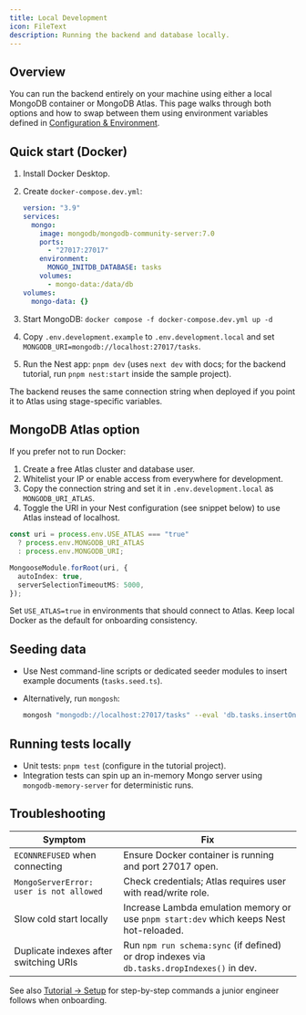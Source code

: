```yaml
---
title: Local Development
icon: FileText
description: Running the backend and database locally.
---
```


## Overview

You can run the backend entirely on your machine using either a local MongoDB container or MongoDB Atlas. This page walks through both options and how to swap between them using environment variables defined in [Configuration & Environment](/docs/backend/config-env).

## Quick start (Docker)

1. Install Docker Desktop.
2. Create `docker-compose.dev.yml`:

   ```yaml
   version: "3.9"
   services:
     mongo:
       image: mongodb/mongodb-community-server:7.0
       ports:
         - "27017:27017"
       environment:
         MONGO_INITDB_DATABASE: tasks
       volumes:
         - mongo-data:/data/db
   volumes:
     mongo-data: {}
   ```

3. Start MongoDB: `docker compose -f docker-compose.dev.yml up -d`
4. Copy `.env.development.example` to `.env.development.local` and set `MONGODB_URI=mongodb://localhost:27017/tasks`.
5. Run the Nest app: `pnpm dev` (uses `next dev` with docs; for the backend tutorial, run `pnpm nest:start` inside the sample project).

The backend reuses the same connection string when deployed if you point it to Atlas using stage-specific variables.

## MongoDB Atlas option

If you prefer not to run Docker:

1. Create a free Atlas cluster and database user.
2. Whitelist your IP or enable access from everywhere for development.
3. Copy the connection string and set it in `.env.development.local` as `MONGODB_URI_ATLAS`.
4. Toggle the URI in your Nest configuration (see snippet below) to use Atlas instead of localhost.

```ts
const uri = process.env.USE_ATLAS === "true"
  ? process.env.MONGODB_URI_ATLAS
  : process.env.MONGODB_URI;

MongooseModule.forRoot(uri, {
  autoIndex: true,
  serverSelectionTimeoutMS: 5000,
});
```

Set `USE_ATLAS=true` in environments that should connect to Atlas. Keep local Docker as the default for onboarding consistency.

## Seeding data

- Use Nest command-line scripts or dedicated seeder modules to insert example documents (`tasks.seed.ts`).
- Alternatively, run `mongosh`:

  ```bash
  mongosh "mongodb://localhost:27017/tasks" --eval 'db.tasks.insertOne({ title: "First task", done: false })'
  ```

## Running tests locally

- Unit tests: `pnpm test` (configure in the tutorial project).
- Integration tests can spin up an in-memory Mongo server using `mongodb-memory-server` for deterministic runs.

## Troubleshooting

| Symptom | Fix |
|---------|-----|
| `ECONNREFUSED` when connecting | Ensure Docker container is running and port 27017 open. |
| `MongoServerError: user is not allowed` | Check credentials; Atlas requires user with read/write role. |
| Slow cold start locally | Increase Lambda emulation memory or use `pnpm start:dev` which keeps Nest hot-reloaded. |
| Duplicate indexes after switching URIs | Run `npm run schema:sync` (if defined) or drop indexes via `db.tasks.dropIndexes()` in dev. |

See also [Tutorial → Setup](/docs/backend/tutorial/setup) for step-by-step commands a junior engineer follows when onboarding.

